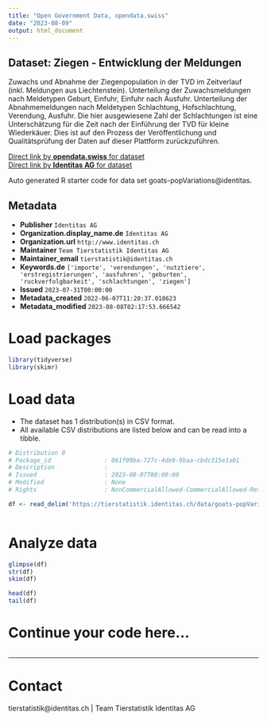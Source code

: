 ```yaml
---
title: "Open Government Data, opendata.swiss"
date: "2023-08-09"
output: html_document
---
```


## Dataset: Ziegen - Entwicklung der Meldungen

Zuwachs und Abnahme der Ziegenpopulation in der TVD im Zeitverlauf (inkl. Meldungen aus Liechtenstein). Unterteilung der Zuwachsmeldungen nach Meldetypen Geburt, Einfuhr, Einfuhr nach Ausfuhr. Unterteilung der Abnahmemeldungen nach Meldetypen Schlachtung, Hofschlachtung, Verendung, Ausfuhr. Die hier ausgewiesene Zahl der Schlachtungen ist eine Unterschätzung für die Zeit nach der Einführung der TVD für kleine Wiederkäuer. Dies ist auf den Prozess der Veröffentlichung und Qualitätsprüfung der Daten auf dieser Plattform zurückzuführen.

[Direct link by **opendata.swiss** for dataset](https://opendata.swiss/de/dataset/ziegen-entwicklung-der-meldungen)<br>
[Direct link by **Identitas AG** for dataset](https://tierstatistik.identitas.ch/)

Auto generated R starter code for data set goats-popVariations@identitas.

## Metadata

- **Publisher** `Identitas AG`
- **Organization.display_name.de** `Identitas AG`
- **Organization.url** `http://www.identitas.ch`
- **Maintainer** `Team Tierstatistik Identitas AG`
- **Maintainer_email** `tierstatistik@identitas.ch`
- **Keywords.de** `['importe', 'verendungen', 'nutztiere', 'erstregistrierungen', 'ausfuhren', 'geburten', 'ruckverfolgbarkeit', 'schlachtungen', 'ziegen']`
- **Issued** `2023-07-31T00:00:00`
- **Metadata_created** `2022-06-07T11:20:37.018623`
- **Metadata_modified** `2023-08-08T02:17:53.666542`


# Load packages

```r

library(tidyverse)
library(skimr)

```

# Load data

-   The dataset has 1 distribution(s) in CSV format.
-   All available CSV distributions are listed below and can be read into a tibble.

```r

# Distribution 0
# Package_id               : 061f09ba-727c-4de9-9baa-cbdc315e1a01
# Description              : 
# Issued                   : 2023-08-07T00:00:00
# Modified                 : None
# Rights                   : NonCommercialAllowed-CommercialAllowed-ReferenceRequired

df <- read_delim('https://tierstatistik.identitas.ch/data/goats-popVariations.csv')



```

# Analyze data

```r

glimpse(df)
str(df)
skim(df)

head(df)
tail(df)

```

# Continue your code here...

```r

```

------------------------------------------------------------------------

# Contact

tierstatistik@identitas.ch | Team Tierstatistik Identitas AG
